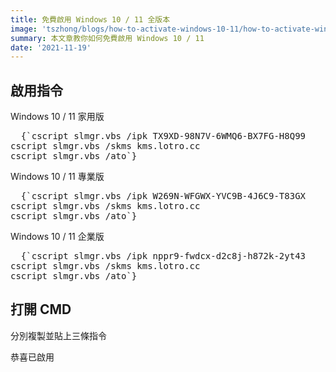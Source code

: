 ```yaml
---
title: 免費啟用 Windows 10 / 11 全版本
image: 'tszhong/blogs/how-to-activate-windows-10-11/how-to-activate-windows-10-11-cover_kigxk4'
summary: 本文章教你如何免費啟用 Windows 10 / 11
date: '2021-11-19'
---
```


## 啟用指令

Windows 10 / 11 家用版

<Pre language='bash'>
  {`cscript slmgr.vbs /ipk TX9XD-98N7V-6WMQ6-BX7FG-H8Q99
cscript slmgr.vbs /skms kms.lotro.cc
cscript slmgr.vbs /ato`}
</Pre>

Windows 10 / 11 專業版

<Pre language='bash'>
  {`cscript slmgr.vbs /ipk W269N-WFGWX-YVC9B-4J6C9-T83GX
cscript slmgr.vbs /skms kms.lotro.cc
cscript slmgr.vbs /ato`}
</Pre>

Windows 10 / 11 企業版

<Pre language='bash'>
  {`cscript slmgr.vbs /ipk nppr9-fwdcx-d2c8j-h872k-2yt43
cscript slmgr.vbs /skms kms.lotro.cc
cscript slmgr.vbs /ato`}
</Pre>

## 打開 CMD

<CloudinaryImg
  mdx
  alt='Open cmd as admin'
  publicId='tszhong/blogs/how-to-activate-windows-10-11/how-to-activate-windows-10-11-1_onrqss'
  width={1440}
  height={900}
/>

分別複製並貼上三條指令

<CloudinaryImg
  mdx
  alt='CMD Command'
  publicId='tszhong/blogs/how-to-activate-windows-10-11/how-to-activate-windows-10-11-2_irnj4y'
  width={1440}
  height={900}
/>

恭喜已啟用
